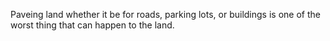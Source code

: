 Paveing land whether it be for roads, parking lots, or buildings is one of the worst thing that can happen to the land.
{{catneeded}}
